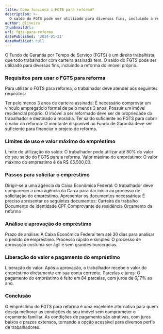 ```yaml
---
title: Como funciona o FGTS para reforma?
description: >-
  O saldo do FGTS pode ser utilizado para diversos fins, incluindo a reforma do imóvel próprio.
author: Oliveira
thumbnailUrl: 
url: fgts-para-reforma
datePublished: '2024-01-21'
dateModified: null
---
```


O Fundo de Garantia por Tempo de Serviço (FGTS) é um direito trabalhista que todo trabalhador com carteira assinada tem. O saldo do FGTS pode ser utilizado para diversos fins, incluindo a reforma do imóvel próprio.

### Requisitos para usar o FGTS para reforma

Para utilizar o FGTS para reforma, o trabalhador deve atender aos seguintes requisitos:

Ter pelo menos 3 anos de carteira assinada: É necessário comprovar um vínculo empregatício formal de pelo menos 3 anos.
Possuir um imóvel residencial próprio: O imóvel a ser reformado deve ser de propriedade do trabalhador e destinado à moradia.
Ter saldo suficiente no FGTS para cobrir o valor da reforma: O montante disponível no Fundo de Garantia deve ser suficiente para financiar o projeto de reforma.
### Limites de uso e valor máximo do empréstimo

Limite de utilização do saldo: O trabalhador pode utilizar até 80% do valor do seu saldo do FGTS para a reforma.
Valor máximo do empréstimo: O valor máximo do empréstimo é de R$ 65.500,00.
### Passos para solicitar o empréstimo

Dirigir-se a uma agência da Caixa Econômica Federal: O trabalhador deve comparecer a uma agência da Caixa para dar início ao processo de solicitação do empréstimo.
Apresentar os documentos necessários: É preciso apresentar os seguintes documentos:
Carteira de trabalho
Documento de identidade
CPF
Comprovante de residência
Orçamento da reforma
### Análise e aprovação do empréstimo

Prazo de análise: A Caixa Econômica Federal tem até 30 dias para analisar o pedido de empréstimo.
Processo rápido e simples: O processo de aprovação costuma ser ágil e sem grandes burocracias.
### Liberação do valor e pagamento do empréstimo

Liberação do valor: Após a aprovação, o trabalhador recebe o valor do empréstimo diretamente em sua conta corrente.
Parcelas e juros: O pagamento do empréstimo é feito em 84 parcelas, com juros de 6,17% ao ano.
### Conclusão

O empréstimo do FGTS para reforma é uma excelente alternativa para quem deseja melhorar as condições do seu imóvel sem comprometer o orçamento familiar. As condições de pagamento são atrativas, com juros baixos e prazos extensos, tornando a opção acessível para diversos perfis de trabalhadores.